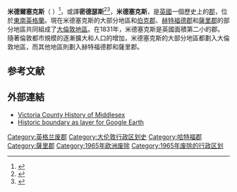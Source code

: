 {{expand|time=2014-03-26T16:56:05+00:00}}
{{otheruses}}
{{NoteTA
|G1=UK Places
}}
{{Infobox historic subdivision
<!-- Header -->
| Name                  = Middlesex
| subdivision_type      = 郡
| AltName               =
| Image                 =
| image_caption         =
| image_flag             = [[File:Flag_of_Middlesex.svg|150px]]
| flag_link               = Flag of Middlesex
| image_coat              = [[File:Middx_arms.png|100px]]
| arms_link               = Coat of arms of Middlesex
<!-- Geography سلام که به -->
| Map                   = [[File:Middlesex_Brit_Isles_Sect_5.svg|150px]]
| map_caption           = 1888年的位置
| coordinates           = {{coord|51|30|N|0|25|W|display=title, inline|region:GB_type:adm2nd_source:GNS-enwiki}}
| AreaFirst             = {{convert|181320|acre|km2|0|order=flip|abbr=on}}<ref name=vic_pop/>
| AreaFirstYear         = 1801/1881
| AreaSecond            =
| AreaSecondYear        =
| AreaThird             = {{convert|148701|acre|km2|1|order=flip|abbr=on}}<ref name=vision_mddx/>
| AreaThirdYear         = 1911
| AreaLast              = {{convert|148691|acre|km2|1|order=flip|abbr=on}}<ref name=vision_mddx/>
| AreaLastYear          = 1961
| area_lost1            = Metropolitan parishes
| lost_to1              = [[倫敦郡|倫敦郡]]
| area_lost_year1       = 1889
<!-- History -->
| Origin                = [[中薩克遜人|中薩克遜人]]的土地
| preceded_by           = [[埃塞克斯王国|埃塞克斯王国]]
| Start                 = 中世紀早期
| End                   = 1965
| Replace               = [[大倫敦|大倫敦]]<br />[[赫特福德郡|赫特福德郡]]<br />[[薩里郡|薩里郡]]
<!-- Demography -->
| PopulationFirst       = 818,129<ref name=vic_pop>{{cite web | url=http://www.british-history.ac.uk/report.aspx?compid=22159 | title=Table of population, 1801-1901 | publisher=A History of the County of Middlesex: Volume 22 | year=1911 | accessdate=20 February 2008 | archive-date=2011-05-14 | archive-url=https://web.archive.org/web/20110514001426/http://www.british-history.ac.uk/report.aspx?compid=22159 | dead-url=no }}</ref>
| PopulationFirstYear   = 1801
| PopulationSecond      = 2,920,485<ref name=vic_pop/>
| PopulationSecondYear  = 1881
| PopulationThird       = 1,126,465<ref name=vision_mddx>{{cite vob|name=Middlesex|population=http://www.visionofbritain.org.uk/data_cube_table_page.jsp?data_theme=T_POP&data_cube=N_TPop&u_id=10061441&c_id=10001043&add=N | area= http://www.visionofbritain.org.uk/data_cube_table_page.jsp?data_theme=T_POP&data_cube=N_AREA_A&u_id=10061441&c_id=10001043&add=Y | density=http://www.visionofbritain.org.uk/data_rate_page.jsp?u_id=10061441&c_id=10001043&data_theme=T_POP&id=0 | accessdate=20 February 2008}}</ref>
| PopulationThirdYear   = 1911
| PopulationLast        = 2,234,543<ref name=vision_mddx/>
| PopulationLastYear    = 1961
| DensityFirst          = {{convert|4.5|PD/acre|order=flip}}
| DensityFirstYear      = 1801
| DensitySecond         = {{convert|16.1|PD/acre|order=flip}}
| DensitySecondYear     = 1881
| DensityThird          = {{convert|7.6|PD/acre|order=flip}}
| DensityThirdYear      = 1911
| DensityLast           = {{convert|15|PD/acre|disp=flip}}
| DensityLastYear       = 1961
| Status                = [[英格蘭的名譽郡|名譽郡]]（至1965年）<br />[[英格蘭的行政郡|行政郡]]（1889-1965）
| Government            = Middlesex Quarter Sessions（至1889）{<br />在都會區內：<br />Metropolitan Board of Works（1855–1889）<br />Middlesex County Council（1889–1965）
| Motto                 =
| HQ                    = 
| CodeName              = [[查普曼代碼|查普曼代碼]]
| Code                  =  MDX
<!-- Subdivisions -->
| Divisions             = Hundreds（古代）<br />Districts（1889-1965）
| DivisionsNames        =
| divisions_map_caption =
<!-- Memberships -->
| membership_title1     =
| membership1           =
| membership_title2     =
| membership2           =
| membership_title3     =
| membership3           =
| membership_title4     =
| membership4           =
| membership_title5     =
| membership5           =
}}{{伦敦历史}}
'''米德爾塞克斯'''（{{lang-en|Middlesex}} {{IPAc-en|ˈ|m|ɪ|d|əl|s|ɛ|k|s}}）<ref>{{Cite web|url=http://dict.cn/Middlesex|title=Middlesex是什么意思_Middlesex在线翻译_英语_读音_用法_例句
|website=海词词典}}</ref>，或譯'''密德瑟斯'''<ref>{{Cite web|url=https://terms.naer.edu.tw/detail/3004240/|title=Middlesex - 密德瑟斯|website=國家教育研究院雙語詞彙、學術名詞暨辭書資訊網}}</ref><ref>{{Cite web|url=https://dictionary.cambridge.org/zht/詞典/英語-漢語-繁體/middlesex|title=Middlesex中文(繁體)翻譯：劍橋詞典}}</ref>，'''米德塞克斯'''，是[[英國|英國]]一個歷史上的[[郡_(英格蘭)|郡]]，位於[[東南英格蘭|東南英格蘭]]。現在米德塞克斯的大部分地區和[[伯克郡|伯克郡]]、[[赫特福德郡|赫特福德郡]]和[[薩里郡|薩里郡]]的部分地區共同組成了[[大倫敦地區|大倫敦地區]]。在1831年，米德塞克斯是英國面積第二小的郡。隨著倫敦都市規模的逐漸擴大和人口的增加，米德塞克斯的大部分地區都劃入大倫敦地區，而其他地區則劃入赫特福德郡和薩里郡。

==参考文献==
{{reflist}}

==外部連結==
{{commons category|Middlesex}}
* [http://www.british-history.ac.uk/place.aspx?gid=66&region=1 Victoria County History of Middlesex] {{Wayback|url=http://www.british-history.ac.uk/place.aspx?gid=66&region=1 |date=20141008192206 }}
* [http://bbs.keyhole.com/ubb/showflat.php?Number=1033993 Historic boundary as layer for Google Earth] {{Webarchive|url=https://archive.is/20130103205935/http://bbs.keyhole.com/ubb/showflat.php?Number=1033993 |date=2013-01-03 }}

[[Category:英格兰废郡|Category:英格兰废郡]]
[[Category:大伦敦行政区划史|Category:大伦敦行政区划史]]
[[Category:哈特福郡|Category:哈特福郡]]
[[Category:薩里郡|Category:薩里郡]]
[[Category:1965年欧洲废除|Category:1965年欧洲废除]]
[[Category:1965年废除的行政区划|Category:1965年废除的行政区划]]